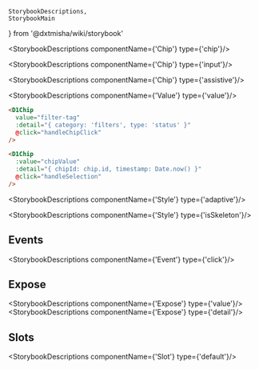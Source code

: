     StorybookDescriptions,
    StorybookMain
} from '@dxtmisha/wiki/storybook'


[//]: # (:documentation-import [!] System label / Системная метка)
[//]: # (:documentation-import [!] System label / Системная метка)

<Meta of={Chip}/>
<StorybookMain
    name={ChipWikiStorybook.getName()}
    description={ChipWikiStorybook.getDescription()}
    story={Chip.Chip}
/>

[//]: # (:documentation-body [!] System label / Системная метка)

<StorybookDescriptions componentName={'Chip'} type={'chip'}/>
<Canvas of={Chip.ChipBasic}/>

<StorybookDescriptions componentName={'Chip'} type={'input'}/>
<Canvas of={Chip.ChipInput}/>

<StorybookDescriptions componentName={'Chip'} type={'assistive'}/>
<Canvas of={Chip.ChipAssistive}/>

<StorybookDescriptions componentName={'Value'} type={'value'}/>

```html
<D1Chip
  value="filter-tag"
  :detail="{ category: 'filters', type: 'status' }"
  @click="handleChipClick"
/>

<D1Chip
  :value="chipValue"
  :detail="{ chipId: chip.id, timestamp: Date.now() }"
  @click="handleSelection"
/>
```

<StorybookDescriptions componentName={'Style'} type={'adaptive'}/>
<Canvas of={Chip.ChipAdaptive}/>

<StorybookDescriptions componentName={'Style'} type={'isSkeleton'}/>
<Canvas of={Chip.ChipSkeleton}/>
    
[//]: # (:documentation-body [!] System label / Системная метка)

[//]: # (:documentation-events [!] System label / Системная метка)
## Events

<StorybookDescriptions componentName={'Event'} type={'click'}/>
    
[//]: # (:documentation-events [!] System label / Системная метка)

[//]: # (:documentation-expose [!] System label / Системная метка)
## Expose

<StorybookDescriptions componentName={'Expose'} type={'value'}/>
<StorybookDescriptions componentName={'Expose'} type={'detail'}/>
    
[//]: # (:documentation-expose [!] System label / Системная метка)

[//]: # (:documentation-slots [!] System label / Системная метка)
## Slots

<StorybookDescriptions componentName={'Slot'} type={'default'}/>
    
[//]: # (:documentation-slots [!] System label / Системная метка)
